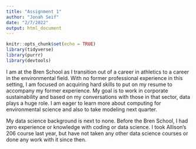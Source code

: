 ```yaml
---
title: "Assignment 1"
author: "Jonah Seif"
date: "2/7/2022"
output: html_document
---
```


```r
knitr::opts_chunk$set(echo = TRUE)
library(tidyverse)
library(purrr)
library(devtools)
```

I am at the Bren School as I transition out of a career in athletics to a career in the environmental field. With no former professional experience in this setting, I am focused on acquiring hard skills to put on my resume to accompany my former experience. My goal is to work in corporate sustainability and based on my conversations with those in that sector, data plays a huge role. I am eager to learn more about computing for environmental science and also to take modeling next quarter.

My data science background is next to none. Before the Bren School, I had zero experience or knowledge with coding or data science. I took Allison's 206 course last year, but have not taken any other data science courses or done any work with it since then.  